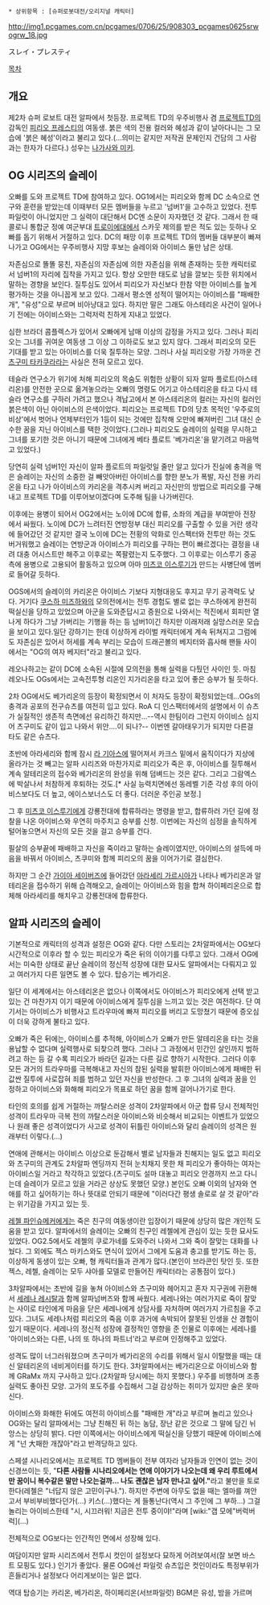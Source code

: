  * 상위항목 : [슈퍼로봇대전/오리지널 캐릭터]
http://img1.pcgames.com.cn/pcgames/0706/25/908303_pcgames0625srwogrw_18.jpg

スレイ・プレスティ

[[목차]]
== 개요 ==
제2차 슈퍼 로보트 대전 알파에서 첫등장. 프로젝트 TD의 우주비행사 겸 [[프로젝트TD]]의 감독인 [[피리오 프레스티]]의 여동생. 붉은 색의 전용 컬러와 혜성과 같이 날아다니는 그 모습에 '붉은 혜성'이라고 불리고 있다.(...의미는 같지만 저작권 문제인지 건담의 그 사람과는 한자가 다르다.) 성우는 [[나가사와 미키]].

== OG 시리즈의 슬레이 ==
오빠를 도와 프로젝트 TD에 참여하고 있다. OG1에서는 피리오와 함께 DC 소속으로 연구와 훈련을 받았는데 이때부터 모든 멤버들을 누르고 '넘버1'을 고수하고 있었다. 전투 파일럿이 아니었지만 그 실력이 대단해서 DC엔 소문이 자자했던 것 같다. 그래서 한 때 콜로니 통합군 정예 여군부대 [[트로이에]]대에서 스카웃 제의를 받은 적도 있는 듯하나 오빠를 돕기 위해서 거절하고 있다. DC의 패망 이후 프로젝트 TD의 멤버들 대부분이 빠져나가고 OG에서는 우주비행사 지망 후보는 슬레이와 아이비스 둘만 남은 상태.

자존심으로 똘똘 뭉친, 자존심의 자존심에 의한 자존심을 위해 존재하는 듯한 캐릭터로서 넘버1의 자리에 집착을 가지고 있다. 항상 오만한 태도로 남을 깔보는 듯한 위치에서 말하는 경향을 보인다. 질투심도 있어서 피리오가 자신보다 한참 약한 아이비스를 높게 평가하는 것을 아니꼽게 보고 있다. 그래서 평소엔 성적이 떨어지는 아이비스를 "패배한 개", "유성"으로 부르며 비아냥대고 있다. 하지만 말은 그래도 아스테리온 사건이 일어나기 전에는 아이비스와는 그럭저럭 친하게 지내고 있었다.

심한 브라더 콤플렉스가 있어서 오빠에게 남매 이상의 감정을 가지고 있다. 그러나 피리오는 그녀를 귀여운 여동생 그 이상 그 이하로도 보고 있지 않다. 그래서 피리오의 모든 기대를 받고 있는 아이비스를 더욱 질투하는 모양. 그러나 사실 피리오랑 가장 가까운 건 [[츠구미 타카쿠라]]라는 사실은 전혀 모르고 있다.

테슬라 연구소가 위기에 처해 피리오의 목숨도 위험한 상황이 되자 알파 플로트(아스테리온)를 안전한 곳으로 옮겨놓으라는 오빠의 명령도 어기고 아스테리온을 타고 다시 테슬라 연구소를 구하러 가려고 했으나 격납고에서 본 아스테리온의 컬러는 자신의 컬러인 붉은색이 아닌 아이비스의 은색이었다. 피리오는 프로젝트 TD의 당초 목적인 '우주로의 비상'에서 벗어나 언제부터인가 1등이 되는 것에만 집착해 오만에 빠져버린 그녀 대신 순수한 꿈을 지닌 아이비스를 택한 것이었다.(그러나 피리오도 슬레이의 실력을 무시하고 그녀를 포기한 것은 아니기 때문에 그녀에게 베타 플로트 '베가리온'을 맡기려고 마음먹고 있었다.)

당연히 실력 넘버1인 자신이 알파 플로트의 파일럿일 줄만 알고 있다가 진실에 충격을 먹은 슬레이는 자신의 소중한 걸 빼앗아버린 아이비스를 향한 분노가 폭발, 자신 전용 카리온을 타고 나가 아이비스의 카리온을 격추시켜 버리고 자신만의 방법으로 피리오를 구해내고 프로젝트 TD를 이루어보이겠다며 도주해 팀을 나가버린다.

이후에는 용병이 되어서 OG2에서는 노이에 DC에 합류, 소좌의 계급을 부여받아 전장에서 싸웠다. 노이에 DC가 느려터진 연방정부 대신 피리오를 구출할 수 있을 거란 생각에 들어갔던 것 같지만 결국 노이에 DC는 전황의 악화로 인스펙터와 전투만 하는 것도 버거워했고 슬레이는 연방군과 아이비스가 피리오를 구하는 편이 빠르겠다는 결정을 내려 대충 어시스트만 해주고 이후로는 쪽팔렸는지 도주했다. 그 이후로는 이스루기 중공 측에 용병으로 고용되어 활동하고 있으며 아마 [[미츠코 이스루기]]가 만드는 사병단에 멤버로 들어갈 듯하다.

OGS에서의 슬레이의 카리온은 아이비스 기보다 지형대응도 후지고 무기 공격력도 낮다. 거기다 [[쿠스하 미즈하]]와의 모의전에서는 전투 경험도 별로 없는 쿠스하에게 완전히 떡실신을 당하고 있었으며 아군을 도와준답시고 증원으로 나와서는 적진에서 회피만 열나게 하다가 그냥 가버리는 기행을 하는 등 넘버1이긴 하지만 이래저래 실망스러운 모습을 보이고 있다.일단 강하기는 한데 이상하게 라이벌 캐릭터에게 계속 뒤쳐지고 그럼에도 자존심은 있어서 허세를 계속 부리는 모습이 드래곤볼의 베지터와 흡사해 팬들 사이에서는 "OG의 여자 베지터"라고 불리고 있다.

레오나하고는 같이 DC에 소속된 시절에 모의전을 통해 실력을 다퉜던 사이인 듯. 마침 레오나도 OGs에서는 고속전투형 리온인 지가리온을 타고 있어 좋은 승부가 될 듯하다.

2차 OG에서도 베가리온의 등장이 확정되면서 이 처자도 등장이 확정되었는데...OGs의 충격과 공포의 전구슈츠를 여전히 입고 있다. RoA 디 인스팩터에서의 설명에서 이 슈츠가 실질적인 생존적 측면에선 유리하긴 하지만...--역시 한팀이라 그런지 아이비스 심지어 츠구미도 같이 입고 나와서 위안....이 되나?-- 이번엔 갈아태우기가 되지만 다른걸 타도 같은 슈츠다.

초반에 아라세리와 함께 잠시 [[라 기아스]]에 떨어져서 카크스 밑에서 움직이다가 지상에 올라가는 것 빼고는 알파 시리즈와 마찬가지로 피리오가 죽은 후, 아이비스를 질투해서 계속 알테리온의 접수와 베가리온의 완성을 위해 덤벼드는 것은 같다. 그리고 그람엑스에 박살나서 처참하게 후퇴하는 것도.[* 사실 능력치면에선 동레벨 기준 각성 후의 아이비스보다도 더 높고, 에이스보너스도 더 좋다. 더러운 주인공 보정.]

그 후 [[미츠코 이스루기]]에게 강룡전대에 합류하라는 명령을 받고, 합류하러 가던 길에 정찰을 나온 아이비스와 우연히 마주치고 승부를 신청. 이번에는 자신의 심정을 솔직하게 털어놓으면서 자신의 모든 것을 걸고 승부를 건다. 

필살의 승부끝에 패배하고 자신을 죽이라고 말하는 슬레이였지만, 아이비스의 설득에 마음을 바꿔서 아이비스, 츠쿠미와 함께 피리오의 꿈을 이어가기로 결심한다.

하지만 그 순간 [[가이아 세이버즈]]에 들어갔던 [[아라세리 가르시아]]가 나타나 베가리온과 알테리온을 접수하기 위해 습격해오고, 슬레이는 아이비스와 힘을 합쳐 하이페리온으로 합체해 아라세리를 해치우고 강룡전대에 합류한다.

== 알파 시리즈의 슬레이 ==
기본적으로 캐릭터의 성격과 설정은 OG와 같다.
다만 스토리는 2차알파에서는 OG보다 시간적으로 이후라 할 수 있는 피리오가 죽은 뒤의 이야기를 다루고 있다. 그래서 OG에서는 미숙한 상태로 끝난 슬레이의 정신적 성장에 대한 묘사도 알파에서는 다뤄지고 있고 여러가지 다른 일면도 볼 수 있다. 탑승기는 베가리온.

일단 이 세계에서는 아스테리온은 없으나 이쪽에서도 아이비스가 피리오에게 선택 받고 있는 건 마찬가지 이기 때문에 아이비스에게 질투심을 느끼고 있는 것은 여전하다. 단 여기서는 아이비스가 비행사고 트라우마에 빠져 피리오를 버리고 도망쳤기 때문에 증오심이 더욱 강하게 불타고 있다.

오빠가 죽은 뒤에는, 아이비스를 추적해, 아이비스가 오빠가 만든 알테리온을 타는 것을 용납할 수 없다며 실력행사로 되찾으려 했다. 그러나 그 과정에서 민간인 살인까지 범하려고 하는 등 갈 수록 피리오가 바라던 길과는 다른 길로 향하기 시작한다. 그러다 이후 모든 과거의 트라우마를 극복해내고 자신의 참된 실력을 발휘한 아이비스에게 패배한 뒤 값싼 질투에 사로잡혀 죄를 범하고 있던 자신을 반성한다. 그 후 그녀의 실력과 꿈을 인정하고 아이비스와 화해해 피리오가 목표로 하던 꿈을 함께 걸어나가기로 한다.

타인의 호의를 쉽게 거절하는 까탈스러운 성격이 2차알파에서 아군 합류 당시 전체적인 성격이 트라우마 극복 전의 까탈스러운 아이비스와 비슷해서 비교되는 이벤트가 있었으나 원래 좋은 성격이었다가 사고로 성격이 뒤틀린 아이비스와 달리 슬레이의 성격은 원래부터 이렇다.(...)

연애에 관해서는 아이비스 이상으로 둔감해서 별로 남자들과 친해지는 일도 없고 피리오와 츠구미의 관계도 2차알파 엔딩까지 전혀 눈치채지 못한 채 피리오가 좋아하는 여자는 아이비스일 거라고 착각하고 있었다.(츠구미도 설마 대놓고 피리오 안경까지 쓰고 다니는데 슬레이가 모르고 있을 거라곤 상상도 못했던 모양.) 본인도 오빠 이외의 남자와 연애를 하고 싶어하기는 하나 뜻대로 안되기 때문에 "이러다간 평생 솔로로 살 것 같아"라는 위기감을 가지고 있는 듯.

[[레첼 파인슈메커]]에게는 죽은 친구의 여동생이란 입장이기 때문에 상당히 많은 개인적 도움을 받고 있다. 알파에서의 슬레이는 오빠의 친구인 레첼에게 관심이 있는 듯한 묘사도 있었다. OG2.5에서도 레첼의 쿠로가네를 도와주러 나와서 그와 죽이 잘맞는 대화를 나눴다. 그 외에도 젝스 마키스와도 면식이 있어서 그에게 도움과 충고를 받기도 하는 등, 이상하게 동생이 있는 오빠, 형 캐릭터들과 관계가 많다.(본인이 브라콘인 탓인 듯. 또한 젝스, 레첼, 슬레이는 모두 샤아를 모델로 만들어진 캐릭터라는 공통점이 있다.)

3차알파에서는 초반에 길을 놓쳐 아이비스와 츠구미와 헤어지고 혼자 지구권에 귀환해서 [[세레나 레시탈]]과 함께 알파넘버즈와 함께 싸웠다. 세레나와는 여러가지로 죽이 잘맞는 사이로 타인에게 마음을 닫은 세레나에게 상담사를 자처하며 여러가지 가르침을 주고 있다. 그녀도 세레나처럼 피리오의 죽음 이후 과거에 속박되어 잘못된 인생을 산 경험이 있기 때문이다. 세레나의 정신적 성장에 결정적인 영향을 준 인물로 이후에는 세레나를 '아이비스와는 다른, 나의 또 하나의 파트너'라고 부르며 인정해주고 있었다.

성격도 많이 너그러워졌으며 츠구미가 베가리온의 수리를 위해서 일시 이탈했을 때는 대신 알테리온의 네비게이터를 하기도 한다. 3차알파에서는 베가리온으로 아이비스와 함께 GRaMx 까지 구사하고 있다.(2차알파 당시에는 하지 못했다.) 우주를 비행하며 조종실력도 좋아진 모양.
고가의 포도주를 수집해서 그걸 감상하는 취미가 있지만 술은 못마신다.

아이비스와 화해한 뒤에도 여전히 아이비스를 "패배한 개"라고 부르며 놀리고 있으나 OG와는 달리 알파에서는 그냥 친해진 뒤 하는 농담, 장난 같은 것으로 그 말에 담긴 뉘앙스는 상당히 밝다. 다만 이쪽에서는 아이비스에게 떡실신을 당했기 때문에 아이비스에게 "넌 大패한 개잖아"라고 반격당하고 있다.

스페셜 시나리오에서는 프로젝트 TD 멤버들이 전부 여자라 남자들과 인연이 없는 것이 신경쓰이는 듯, "'''다른 사람들 시나리오에서는 연애 이야기가 나오는데 왜 우리 루트에서만 꿈이니 복수같은 말만 나오는걸까... 나도 괜찮은 남자 만나고 싶어."'''라고 불만을 토로한다(레첼은 "너답지 않은 고민이구나."). 하지만 주변에 아무도 없을 때는 엘마를 껴안고서 부비부비했다던가(...) 키스(...)했다는 게 들통난다(역시 그 주인에 그 부하...) 그걸 놀리는 아이비스한테 "시, 시끄러워! 지금은 전투 중이야!"라며 [wiki:"갭 모에"버럭버럭](...)

전체적으로 OG보다는 인간적인 면에서 성장해 있다.

여담이지만 알파 시리즈에서 전투시 컷인이 설정보다 묘하게 어려보여서(잘 보면 바스트 모핑도 있다.) 인기가 좋았다.  물론 OG에선 파일럿 슈츠입은 컷인이라도 특정부위가 흔들리거나 설정보다 어리게보이는 일은 없다.

역대 탑승기는 카리온, 베가리온, 하이페리온(서브파일럿)
BGM은 유성, 밤을 가르며
